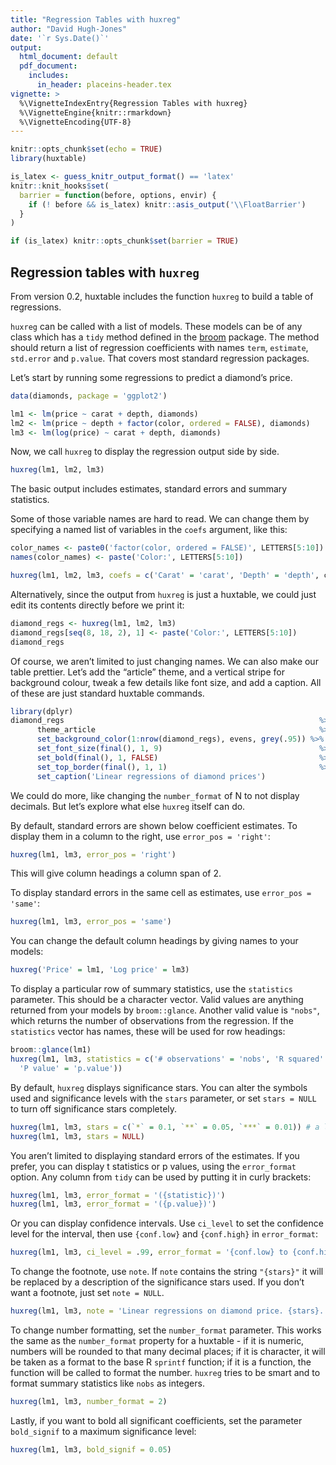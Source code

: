 ```yaml
---
title: "Regression Tables with huxreg"
author: "David Hugh-Jones"
date: '`r Sys.Date()`'
output: 
  html_document: default
  pdf_document:
    includes:
      in_header: placeins-header.tex
vignette: >
  %\VignetteIndexEntry{Regression Tables with huxreg}  
  %\VignetteEngine{knitr::rmarkdown}  
  %\VignetteEncoding{UTF-8}
---
```


```r
knitr::opts_chunk$set(echo = TRUE)
library(huxtable)

is_latex <- guess_knitr_output_format() == 'latex'
knitr::knit_hooks$set(
  barrier = function(before, options, envir) {
    if (! before && is_latex) knitr::asis_output('\\FloatBarrier')
  }
)

if (is_latex) knitr::opts_chunk$set(barrier = TRUE)
```

## Regression tables with `huxreg`

From version 0.2, huxtable includes the function `huxreg` to build a table of regressions.

`huxreg` can be called with a list of models. These models can be of any class which has a `tidy` method defined
in the [broom](https://cran.r-project.org/?package=broom) package. The method should return a list of regression
coefficients with names `term`, `estimate`, `std.error` and `p.value`. That covers most standard regression packages.

Let's start by running some regressions to predict a diamond's price.

```r
data(diamonds, package = 'ggplot2')

lm1 <- lm(price ~ carat + depth, diamonds)
lm2 <- lm(price ~ depth + factor(color, ordered = FALSE), diamonds)
lm3 <- lm(log(price) ~ carat + depth, diamonds)
```

Now, we call `huxreg` to display the regression output side by side.

```r

huxreg(lm1, lm2, lm3)
```

The basic output includes estimates, standard errors and summary statistics. 

Some of those variable names are hard to read. We can change them by specifying a named list of variables in the
`coefs` argument, like this:


```r
color_names <- paste0('factor(color, ordered = FALSE)', LETTERS[5:10])
names(color_names) <- paste('Color:', LETTERS[5:10])

huxreg(lm1, lm2, lm3, coefs = c('Carat' = 'carat', 'Depth' = 'depth', color_names))
```

Alternatively, since the output from `huxreg` is just a huxtable, we could just edit its contents directly before we
print it:

```r
diamond_regs <- huxreg(lm1, lm2, lm3)
diamond_regs[seq(8, 18, 2), 1] <- paste('Color:', LETTERS[5:10])
diamond_regs
```

Of course, we aren't limited to just changing names. We can also make our table prettier. Let's add the "article" theme,
and a vertical stripe for background colour, tweak a few details like font size, and add a caption. All of these are just 
standard huxtable commands.

```r
library(dplyr)
diamond_regs                                                         %>% 
      theme_article                                                  %>% 
      set_background_color(1:nrow(diamond_regs), evens, grey(.95)) %>% 
      set_font_size(final(), 1, 9)                                   %>% 
      set_bold(final(), 1, FALSE)                                    %>%
      set_top_border(final(), 1, 1)                                  %>%
      set_caption('Linear regressions of diamond prices')

```

We could do more, like changing the `number_format` of N to not display decimals. But let's explore what else `huxreg` 
itself can do. 

By default, standard errors are shown below coefficient estimates. To display them in a column to the right, use
`error_pos = 'right'`:

```r
huxreg(lm1, lm3, error_pos = 'right')
```


This will give column headings a column span of 2.

To display standard errors in the same cell as estimates, use `error_pos = 'same'`:

```r
huxreg(lm1, lm3, error_pos = 'same')
```


You can change the default column headings by giving names to your models:

```r
huxreg('Price' = lm1, 'Log price' = lm3)
```


To display a particular row of summary statistics, use the `statistics` parameter. This should be a character vector.
Valid values are anything returned from your models by `broom::glance`. Another valid value is `"nobs"`, which 
returns the number of observations from the regression. If the `statistics` vector has names, these will be used for
row headings:

```r
broom::glance(lm1)
huxreg(lm1, lm3, statistics = c('# observations' = 'nobs', 'R squared' = 'r.squared', 'F statistic' = 'statistic',
  'P value' = 'p.value'))
```


By default, `huxreg` displays significance stars. You can alter the symbols used and significance levels 
with the `stars` parameter, or set `stars = NULL` to turn off significance stars completely.

```r
huxreg(lm1, lm3, stars = c(`*` = 0.1, `**` = 0.05, `***` = 0.01)) # a little boastful?
huxreg(lm1, lm3, stars = NULL) 
```

You aren't limited to displaying standard errors of the estimates. If you prefer, you can display t statistics or
p values, using the `error_format` option. Any column from `tidy` can be used by putting it in curly brackets:

```r
huxreg(lm1, lm3, error_format = '({statistic})')
huxreg(lm1, lm3, error_format = '({p.value})')
```


Or you can display confidence intervals. Use `ci_level` to set the confidence level for the interval, then 
use `{conf.low}` and `{conf.high}` in `error_format`:

```r
huxreg(lm1, lm3, ci_level = .99, error_format = '{conf.low} to {conf.high}')
```


To change the footnote, use `note`. If `note` contains the string `"{stars}"` it will be replaced by a description of the
significance stars used. If you don't want a footnote, just set `note = NULL`.

```r
huxreg(lm1, lm3, note = 'Linear regressions on diamond price. {stars}.')
```


To change number formatting, set the `number_format` parameter. This works the same as the `number_format` property
for a huxtable - if it is numeric, numbers will be rounded to that many decimal places; if it is character, it will be
taken as a format to the base R `sprintf` function; if it is a function, the function will be called to format the number. 
`huxreg` tries to be smart and to format summary statistics like `nobs` as integers.

```r
huxreg(lm1, lm3, number_format = 2)
```


Lastly, if you want to bold all significant coefficients, set the parameter `bold_signif` to a maximum significance level:

```r
huxreg(lm1, lm3, bold_signif = 0.05)
```

